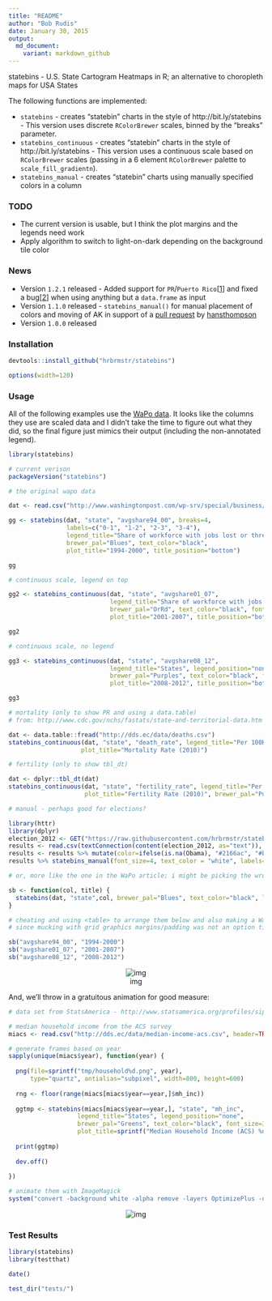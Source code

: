 ```yaml
---
title: "README"
author: "Bob Rudis"
date: January 30, 2015
output:
  md_document:
    variant: markdown_github
---
```

<!-- output: html_document -->

statebins - U.S. State Cartogram Heatmaps in R; an alternative to choropleth maps for USA States

The following functions are implemented:

- `statebins` - creates "statebin" charts in the style of http://bit.ly/statebins - This version uses discrete `RColorBrewer` scales, binned by the "breaks" parameter.
- `statebins_continuous` - creates "statebin" charts in the style of http://bit.ly/statebins - This version uses a continuous scale based on `RColorBrewer` scales (passing in a 6 element `RColorBrewer` palette to `scale_fill_gradientn`).
- `statebins_manual` - creates "statebin" charts using manually specified colors in a column

### TODO

- The current version is usable, but I think the plot margins and the legends need work
- Apply algorithm to switch to light-on-dark depending on the background tile color 

### News

- Version `1.2.1` released - Added support for `PR`/`Puerto Rico`[[1](https://github.com/hrbrmstr/statebins/issues/2)] and fixed a bug[[2](https://github.com/hrbrmstr/statebins/issues/3)] when using anything but a `data.frame` as input
- Version `1.1.0` released - `statebins_manual()` for manual placement of colors and moving of AK in support of a [pull request](https://github.com/hrbrmstr/statebins/pull/1) by [hansthompson](https://github.com/hansthompson)
- Version `1.0.0` released

### Installation

```r
devtools::install_github("hrbrmstr/statebins")
```

```r
options(width=120)
```

### Usage

All of the following examples use the [WaPo data](http://www.washingtonpost.com/wp-srv/special/business/states-most-threatened-by-trade/states.csv?cache=1). It looks like the columns they use are scaled data and I didn't take the time to figure out what they did, so the final figure just mimics their output (including the non-annotated legend).

```r
library(statebins)

# current verison
packageVersion("statebins")

# the original wapo data

dat <- read.csv("http://www.washingtonpost.com/wp-srv/special/business/states-most-threatened-by-trade/states.csv?cache=1", stringsAsFactors=FALSE)

gg <- statebins(dat, "state", "avgshare94_00", breaks=4, 
                labels=c("0-1", "1-2", "2-3", "3-4"),
                legend_title="Share of workforce with jobs lost or threatened by trade", font_size=3, 
                brewer_pal="Blues", text_color="black", 
                plot_title="1994-2000", title_position="bottom")

gg

# continuous scale, legend on top

gg2 <- statebins_continuous(dat, "state", "avgshare01_07",
                            legend_title="Share of workforce with jobs lost or threatened by trade", legend_position="top",
                            brewer_pal="OrRd", text_color="black", font_size=3, 
                            plot_title="2001-2007", title_position="bottom")

gg2

# continuous scale, no legend

gg3 <- statebins_continuous(dat, "state", "avgshare08_12",
                            legend_title="States", legend_position="none",
                            brewer_pal="Purples", text_color="black", font_size=3, 
                            plot_title="2008-2012", title_position="bottom")

gg3

# mortality (only to show PR and using a data.table)
# from: http://www.cdc.gov/nchs/fastats/state-and-territorial-data.htm

dat <- data.table::fread("http://dds.ec/data/deaths.csv")
statebins_continuous(dat, "state", "death_rate", legend_title="Per 100K pop",
                    plot_title="Mortality Rate (2010)")

# fertility (only to show tbl_dt)

dat <- dplyr::tbl_dt(dat)
statebins_continuous(dat, "state", "fertility_rate", legend_title="Per 100K pop", 
                     plot_title="Fertility Rate (2010)", brewer_pal="PuBuGn")

# manual - perhaps good for elections?

library(httr)
library(dplyr)
election_2012 <- GET("https://raw.githubusercontent.com/hrbrmstr/statebins/master/tmp/election2012.csv")
results <- read.csv(textConnection(content(election_2012, as="text")), header=TRUE, stringsAsFactors=FALSE)
results <- results %>% mutate(color=ifelse(is.na(Obama), "#2166ac", "#b2182b")) %>% select(state, color)
results %>% statebins_manual(font_size=4, text_color = "white", labels=c("Romney", "Obama"), legend_position="right", legend_title="Winner")

# or, more like the one in the WaPo article; i might be picking the wrong columns here. it's just for an example

sb <- function(col, title) {
  statebins(dat, "state",col, brewer_pal="Blues", text_color="black", legend_position="none", font_size=3, plot_title=title, breaks=4, labels=1:4)
}
```

```r
# cheating and using <table> to arrange them below and also making a WaPo-like legend, 
# since mucking with grid graphics margins/padding was not an option time-wise at the moment

sb("avgshare94_00", "1994-2000")
sb("avgshare01_07", "2001-2007")
sb("avgshare08_12", "2008-2012")
```

<!-- uncomment the following and add backticks where appropriate and remove the reference to -->
<!-- the static image when the rmarkdown output is HTML and this will work fine. github does not render the markdown properly -->
<!-- 
<span style="font-size:17px; color:#333;">Share of workforce with jobs lost or threatened by trade</span><br/>

<table style="width:200px" cellpadding=0, cellspacing=0><tr style="line-height:10px">
<td width="25%" style="background:#EFF3FF;">&nbsp;</td>
<td width="25%" style="background:#BDD7E7;">&nbsp;</td>
<td width="25%" style="background:#6BAED6;">&nbsp;</td>
<td width="25%" style="background:#2171B5;">&nbsp;</td></tr>
<tr><td colspan=2 align="left" style="font-size:14px">Smallest share</td><td colspan=2 align="right" style="font-size:14px">Largest</td></tr>
</table>

<table width="100%" cellpadding="0" cellspacing="0">
<tr><td width="50%">

{r f1994, echo=FALSE, fig.width=6, fig.height=5}
sb("avgshare94_00", "1994-2000")

</td><td width="50%">

{r f2001, echo=FALSE, fig.width=6, fig.height=5, results='asis'}
sb("avgshare01_07", "2001-2007")

</td></tr><tr><td width="50%">

{r f2008, echo=FALSE, fig.width=6, fig.height=5, results='asis'}
sb("avgshare08_12", "2008-2012")

</td><td width="50%"> &nbsp; </td></tr></table>

-->

<center>![img](./tmp/statebins-composite.png)</center>

And, we'll throw in a gratuitous animation for good measure:

```r
# data set from StatsAmerica - http://www.statsamerica.org/profiles/sip_index.html

# median household income from the ACS survey
miacs <- read.csv("http://dds.ec/data/median-income-acs.csv", header=TRUE, stringsAsFactors=FALSE)

# generate frames based on year
sapply(unique(miacs$year), function(year) {
  
  png(file=sprintf("tmp/household%d.png", year),
      type="quartz", antialias="subpixel", width=800, height=600)
  
  rng <- floor(range(miacs[miacs$year==year,]$mh_inc))
  
  ggtmp <- statebins(miacs[miacs$year==year,], "state", "mh_inc",
                   legend_title="States", legend_position="none",
                   brewer_pal="Greens", text_color="black", font_size=3,
                   plot_title=sprintf("Median Household Income (ACS) %d\n$%s - $%s", year, comma(rng[1]), comma(rng[2])), title_position="top")
  
  print(ggtmp)
  
  dev.off()
  
})

# animate them with ImageMagick
system("convert -background white -alpha remove -layers OptimizePlus -delay 150 tmp/*.png -loop 1 tmp/household.gif")
```

<center>![img](./tmp/household.gif)</embed></center>

### Test Results

```r
library(statebins)
library(testthat)

date()

test_dir("tests/")
```

